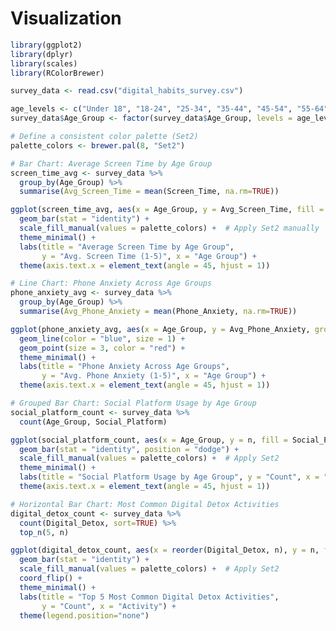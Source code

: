 # Visualization
```r
library(ggplot2)
library(dplyr)
library(scales)
library(RColorBrewer)

survey_data <- read.csv("digital_habits_survey.csv")

age_levels <- c("Under 18", "18-24", "25-34", "35-44", "45-54", "55-64", "65+")
survey_data$Age_Group <- factor(survey_data$Age_Group, levels = age_levels, ordered = TRUE)

# Define a consistent color palette (Set2)
palette_colors <- brewer.pal(8, "Set2")

# Bar Chart: Average Screen Time by Age Group
screen_time_avg <- survey_data %>%
  group_by(Age_Group) %>%
  summarise(Avg_Screen_Time = mean(Screen_Time, na.rm=TRUE))

ggplot(screen_time_avg, aes(x = Age_Group, y = Avg_Screen_Time, fill = Age_Group)) +
  geom_bar(stat = "identity") +
  scale_fill_manual(values = palette_colors) +  # Apply Set2 manually
  theme_minimal() +
  labs(title = "Average Screen Time by Age Group", 
       y = "Avg. Screen Time (1-5)", x = "Age Group") +
  theme(axis.text.x = element_text(angle = 45, hjust = 1))

# Line Chart: Phone Anxiety Across Age Groups
phone_anxiety_avg <- survey_data %>%
  group_by(Age_Group) %>%
  summarise(Avg_Phone_Anxiety = mean(Phone_Anxiety, na.rm=TRUE))

ggplot(phone_anxiety_avg, aes(x = Age_Group, y = Avg_Phone_Anxiety, group = 1)) +
  geom_line(color = "blue", size = 1) +
  geom_point(size = 3, color = "red") +
  theme_minimal() +
  labs(title = "Phone Anxiety Across Age Groups", 
       y = "Avg. Phone Anxiety (1-5)", x = "Age Group") +
  theme(axis.text.x = element_text(angle = 45, hjust = 1))

# Grouped Bar Chart: Social Platform Usage by Age Group
social_platform_count <- survey_data %>%
  count(Age_Group, Social_Platform)

ggplot(social_platform_count, aes(x = Age_Group, y = n, fill = Social_Platform)) +
  geom_bar(stat = "identity", position = "dodge") +
  scale_fill_manual(values = palette_colors) +  # Apply Set2
  theme_minimal() +
  labs(title = "Social Platform Usage by Age Group", y = "Count", x = "Age Group") +
  theme(axis.text.x = element_text(angle = 45, hjust = 1))

# Horizontal Bar Chart: Most Common Digital Detox Activities
digital_detox_count <- survey_data %>%
  count(Digital_Detox, sort=TRUE) %>%
  top_n(5, n)

ggplot(digital_detox_count, aes(x = reorder(Digital_Detox, n), y = n, fill = Digital_Detox)) +
  geom_bar(stat = "identity") +
  scale_fill_manual(values = palette_colors) +  # Apply Set2
  coord_flip() +
  theme_minimal() +
  labs(title = "Top 5 Most Common Digital Detox Activities", 
       y = "Count", x = "Activity") +
  theme(legend.position="none")
```